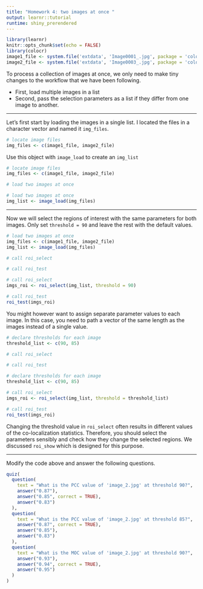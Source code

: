 ```yaml
---
title: "Homework 4: two images at once "
output: learnr::tutorial
runtime: shiny_prerendered
---
```


```r
library(learnr)
knitr::opts_chunk$set(echo = FALSE)
library(colocr)
image1_file <- system.file('extdata', 'Image0001_.jpg', package = 'colocr')
image2_file <- system.file('extdata', 'Image0003_.jpg', package = 'colocr')
```

To process a collection of images at once, we only need to make tiny changes to
the workflow that we have been following.

- First, load multiple images in a list
- Second, pass the selection parameters as a list if they differ from one image 
to another.

---

Let's first start by loading the images in a single list. I located the files
in a character vector and named it `img_files`. 

```r
# locate image files
img_files <- c(image1_file, image2_file)
```

Use this object with `image_load` to create an `img_list`

```r
# locate image files
img_files <- c(image1_file, image2_file)
```

```r
# load two images at once
```

```r
# load two images at once
img_list <- image_load(img_files)
```

---

Now we will select the regions of interest with the same parameters for both 
images. Only set `threshold = 90` and leave the rest with the default values.

```r
# load two images at once
img_files <- c(image1_file, image2_file)
img_list <- image_load(img_files)
```

```r
# call roi_select

# call roi_test
```

```r
# call roi_select
imgs_roi <- roi_select(img_list, threshold = 90)

# call roi_test
roi_test(imgs_roi)
```

You might however want to assign separate parameter values to each image. In
this case, you need to path a vector of the same length as the images instead of
a single value.

```r
# declare thresholds for each image
threshold_list <- c(90, 85)

# call roi_select

# call roi_test
```

```r
# declare thresholds for each image
threshold_list <- c(90, 85)

# call roi_select
imgs_roi <- roi_select(img_list, threshold = threshold_list)

# call roi_test
roi_test(imgs_roi)
```

Changing the threshold value in `roi_select` often results in different values
of the co-localization statistics. Therefore, you should select the parameters 
sensibly and check how they change the selected regions. We discussed 
`roi_show` which is designed for this purpose. 

---

Modify the code above and answer the following questions.

```r
quiz(
  question(
    text = "What is the PCC value of 'image_2.jpg' at threshold 90?",
    answer("0.87"),
    answer("0.85", correct = TRUE),
    answer("0.83")
  ),
  question(
    text = "What is the PCC value of 'image_2.jpg' at threshold 85?",
    answer("0.87", correct = TRUE),
    answer("0.85"),
    answer("0.83")
  ),
  question(
    text = "What is the MOC value of 'image_2.jpg' at threshold 90?",
    answer("0.93"),
    answer("0.94", correct = TRUE),
    answer("0.95")
  )
)
```
